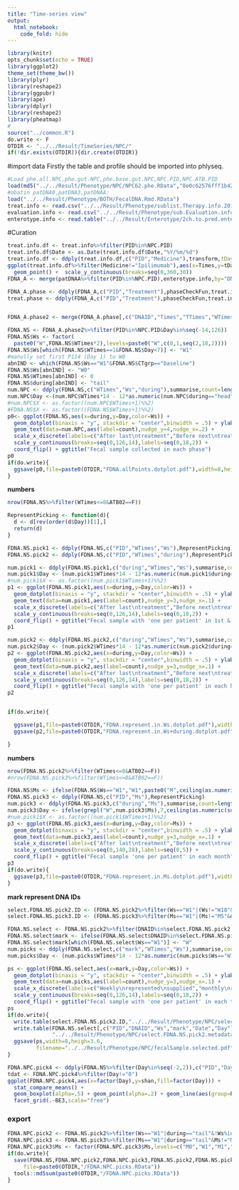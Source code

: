 ```yaml
---
title: "Time-series view"
output:
  html_notebook:
    code_fold: hide
---
```


```r
library(knitr)
opts_chunk$set(echo = TRUE)
library(ggplot2)
theme_set(theme_bw())
library(plyr)
library(reshape2)
library(ggpubr)
library(ape)
library(dplyr)
library(reshape2)
library(pheatmap)
#
source("../common.R")
do.write <- F
OTDIR <- "../../Result/TimeSeries/NPC/"
if(!dir.exists(OTDIR)){dir.create(OTDIR)}
```

#import data
Firstly the table and profile should be imported into phlyseq.
```r
#Load phe.all.NPC,phe.gut.NPC,phe.base.gut.NPC,NPC.PID,NPC.ATB.PID
load(md5("../../Result/Phenotype/NPC/NPC62.phe.RData","8e0c62576fff1b421f1c197cb6368957" ))
#obatin patDNA0,patDNA3,patDNAA:
load("../../Result/Phenotype/BOTH/FecalDNA.Rmd.RData")
treat.info <- read.csv("../../Result/Phenotype/sublist.Therapy.info.20171201.csv")
evaluation.info <- read.csv("../../Result/Phenotype/sub.Evaluation.info.20181108.csv")
enterotype.info <- read.table("../../Result/Enterotype/2ch.to.pred.enterotype.tsv")

```

#Curation
```r
treat.info.df <- treat.info%>%filter(PID%in%NPC.PID)
treat.info.df$Date <- as.Date(treat.info.df$Date,"%Y/%m/%d")
treat.info.df <- ddply(treat.info.df,c("PID","Medicine"),transform,tDay=Date-Date[which(Times==1)])
ggplot(treat.info.df%>%filter(Medicine!="Ipilimumab"),aes(x=Times,y=tDay,color=Medicine)) + 
  geom_point() +  scale_y_continuous(breaks=seq(0,360,30))
FDNA_A <- merge(patDNAA%>%filter(PID%in%NPC.PID),enterotype.info,by="DNAID")

FDNA_A.phase <- ddply(FDNA_A,c("PID","Treatment"),phaseCheckFun,treat.info.df)
treat.phase <- ddply(FDNA_A,c("PID","Treatment"),phaseCheckFun,treat.info.df,"treat")


FDNA_A.phase2 <- merge(FDNA_A.phase[,c("DNAID","Times","TTimes","WTimes","during","duringDetail")],FDNA_A,by="DNAID")
```


```r
FDNA.NS <- FDNA_A.phase2%>%filter(PID%in%NPC.PID&Day%in%seq(-14,126))
FDNA.NS$Ws <- factor(
  paste0("W",FDNA.NS$WTimes*2),levels=paste0("W",c(0,1,seq(2,18,2))))
FDNA.NS$Ws[which(FDNA.NS$WTimes==1&FDNA.NS$Day<7)] <- "W1"
#manully set first P114 (Day 1) to W0
abnIND <- which(FDNA.NS$Ws=="W1"&FDNA.NS$CTgrp=="baseline")
FDNA.NS$Ws[abnIND] <- "W0"
FDNA.NS$WTimes[abnIND] <- 0
FDNA.NS$during[abnIND] <- "tail"
num.NPC <- ddply(FDNA.NS,c("WTimes","Ws","during"),summarise,count=length(DNAID))
num.NPC$Day <-(num.NPC$WTimes*14 - 12*as.numeric(num.NPC$during=="head"))
#num.NPC$X <- as.factor((num.NPC$WTimes+1)%%2)
#FDNA.NS$X <- as.factor((FDNA.NS$WTimes+1)%%2)
p0<- ggplot(FDNA.NS,aes(x=during,y=Day,color=Ws)) + 
  geom_dotplot(binaxis = "y", stackdir = "center",binwidth = .5) + ylab("Weeks") +
  geom_text(data=num.NPC,aes(label=count),nudge_y=4,nudge_x=.2) +
  scale_x_discrete(labels=c("After last\ntreatment","Before next\ntreatment")) +
  scale_y_continuous(breaks=seq(0,126,14),labels=seq(0,18,2)) + 
  coord_flip() + ggtitle("Fecal sample collected in each phase")
p0
if(do.write){
  ggsave(p0,file=paste0(OTDIR,"FDNA.allPoints.dotplot.pdf"),width=8,height=3)
}
```

**numbers**
```r
nrow(FDNA.NS%>%filter(WTimes<=8&ATB02==F))
```


```r
RepresentPicking <- function(d){
  d <- d[rev(order(d$Day))[1],]
  return(d)
}

FDNA.NS.pick1 <- ddply(FDNA.NS,c("PID","WTimes","Ws"),RepresentPicking)
FDNA.NS.pick2 <- ddply(FDNA.NS,c("PID","WTimes","during"),RepresentPicking)

num.pick1 <- ddply(FDNA.NS.pick1,c("during","WTimes","Ws"),summarise,count=length(DNAID))
num.pick1$Day <- (num.pick1$WTimes*14 - 12*as.numeric(num.pick1$during=="head"))
#num.pick1$X <- as.factor((num.pick1$WTimes+1)%%2)
p1 <- ggplot(FDNA.NS.pick1,aes(x=during,y=Day,color=Ws)) + 
  geom_dotplot(binaxis = "y", stackdir = "center",binwidth = .5) + ylab("Weeks") +
  geom_text(data=num.pick1,aes(label=count),nudge_y=3,nudge_x=.1) +
  scale_x_discrete(labels=c("After last\ntreatment","Before next\ntreatment")) +
  scale_y_continuous(breaks=seq(0,126,14),labels=seq(0,18,2)) + 
  coord_flip() + ggtitle("Fecal sample with 'one per patient' in 1st & each 2 weeks")
p1

num.pick2 <- ddply(FDNA.NS.pick2,c("during","WTimes","Ws"),summarise,count=length(DNAID))
num.pick2$Day <- (num.pick2$WTimes*14 - 12*as.numeric(num.pick2$during=="head"))
p2 <- ggplot(FDNA.NS.pick2,aes(x=during,y=Day,color=Ws)) + 
  geom_dotplot(binaxis = "y", stackdir = "center",binwidth = .5) + ylab("Weeks") +
  geom_text(data=num.pick2,aes(label=count),nudge_y=3,nudge_x=.1) +
  scale_x_discrete(labels=c("After last\ntreatment","Before next\ntreatment")) +
  scale_y_continuous(breaks=seq(0,126,14),labels=seq(0,18,2)) + 
  coord_flip() + ggtitle("Fecal sample with 'one per patient' in each head/tail stage")
p2


if(do.write){

  ggsave(p1,file=paste0(OTDIR,"FDNA.represent.in.Ws.dotplot.pdf"),width=8,height=3)
  ggsave(p2,file=paste0(OTDIR,"FDNA.represent.in.Ws+during.dotplot.pdf"),width=8,height=3)

}
```

**numbers**
```r
nrow(FDNA.NS.pick2%>%filter(WTimes<=8&ATB02==F))
#nrow(FDNA.NS.pick3%>%filter(WTimes<=8&ATB02==F))

```

```r
FDNA.NS$Ms <- ifelse(FDNA.NS$Ws=="W1","W1",paste0("M",ceiling(as.numeric(substr(FDNA.NS$Ws,2,3))/4)))
FDNA.NS.pick3 <- ddply(FDNA.NS,c("PID","Ms"),RepresentPicking)
num.pick3 <- ddply(FDNA.NS.pick3,c("during","Ms"),summarise,count=length(DNAID))
num.pick3$Day <- ifelse(grepl("W",num.pick3$Ms),7,ceiling(as.numeric(substr(num.pick3$Ms,2,3))*28))
#num.pick1$X <- as.factor((num.pick1$WTimes+1)%%2)
p3 <- ggplot(FDNA.NS.pick3,aes(x=during,y=Day,color=Ms)) + 
  geom_dotplot(binaxis = "y", stackdir = "center",binwidth = .5) + ylab("Month") +
  geom_text(data=num.pick3,aes(label=count),nudge_y=3,nudge_x=.1) +
  scale_x_discrete(labels=c("After last\ntreatment","Before next\ntreatment")) +
  scale_y_continuous(breaks=seq(0,140,28),labels=seq(0,5)) + 
  coord_flip() + ggtitle("Fecal sample 'one per patient' in each month")
p3
if(do.write){
  ggsave(p3,file=paste0(OTDIR,"FDNA.represent.in.Ms.dotplot.pdf"),width=8,height=3)
}
```

**mark represent DNA IDs**
```r
select.FDNA.NS.pick2.ID <- (FDNA.NS.pick2%>%filter(Ws=="W1"|(Ws!="W18"&during=="tail")))$DNAID
select.FDNA.NS.pick3.ID <- (FDNA.NS.pick3%>%filter(Ms=="W1"|(Ms!="M5"&during=="tail")))$DNAID

FDNA.NS.select <- FDNA.NS.pick2%>%filter(DNAID%in%select.FDNA.NS.pick2.ID)
FDNA.NS.select$mark <- ifelse(FDNA.NS.select$DNAID%in%select.FDNA.NS.pick3.ID,"ZM","W")
FDNA.NS.select$mark[which(FDNA.NS.select$Ws=="W1")] <- "W"
num.picks <- ddply(FDNA.NS.select,c("mark","WTimes","Ws"),summarise,count=length(DNAID))
num.picks$Day <- (num.picks$WTimes*14 - 12*as.numeric(num.picks$Ws=="W1"))

ps <- ggplot(FDNA.NS.select,aes(x=mark,y=Day,color=Ws)) + 
  geom_dotplot(binaxis = "y", stackdir = "center",binwidth = .5) + ylab("Weeks") +
  geom_text(data=num.picks,aes(label=count),nudge_y=3,nudge_x=.1) +
  scale_x_discrete(labels=c("Weekly\nrepresented\nsupplied","monthly\nrepresented")) +
  scale_y_continuous(breaks=seq(0,126,14),labels=seq(0,18,2)) + 
  coord_flip() + ggtitle("Fecal sample with 'one per patient' in each time stage")
ps
if(do.write){
  write.table(select.FDNA.NS.pick2.ID,"../../Result/Phenotype/NPC/select.FDNA.NS.pick2.ID.tsv",quote=F,row.names = F,col.names=F)
  write.table(FDNA.NS.select[,c("PID","DNAID","Ws","mark","Date","Day")],quote=F,col.names=NA,sep="\t",
              "../../Result/Phenotype/NPC/select.FDNA.NS.pick2.metadata.tsv")
  ggsave(ps,width=8,heigh=3.6,
         filename="../../Result/Phenotype/NPC/fecalSample.selected.pdf")
}
```

```r
FDNA.NPC.pick4 <- ddply(FDNA.NS%>%filter(Day%in%seq(-2,2)),c("PID","Day"),RepresentPicking)
tdat <- FDNA.NPC.pick4%>%filter(Day!="0")
ggplot(FDNA.NPC.pick4,aes(x=factor(Day),y=shan,fill=factor(Day))) + 
  stat_compare_means() +
  geom_boxplot(alpha=.5) + geom_point(alpha=.2) + geom_line(aes(group=PID),alpha=.3) +
  facet_grid(.~BE3,scale="free")
```

### export
```r
FDNA.NPC.pick2 <- FDNA.NS.pick2%>%filter(Ws=="W1"|during=="tail"&!Ws%in%c("W14","W18"))
FDNA.NPC.pick3 <- FDNA.NS.pick3%>%filter(Ms=="W1"|during=="tail"&Ms!="M5")
FDNA.NPC.pick3$Ms <- factor(FDNA.NPC.pick3$Ms,levels=c("M0","W1","M1","M2","M3","M4"))
if(do.write){
  save(FDNA.NS,FDNA.NPC.pick2,FDNA.NPC.pick3,FDNA.NS.pick2,FDNA.NS.pick3,
     file=paste0(OTDIR,"/FDNA.NPC.picks.RData"))
  tools::md5sum(paste0(OTDIR,"/FDNA.NPC.picks.RData"))
}

```



